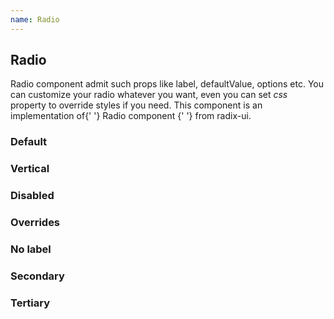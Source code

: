 ```yaml
---
name: Radio
---
```



<div />
<div>
  <H2 font="secondary">Radio</H2>
</div>

<Paragraph4>
  Radio component admit such props like label, defaultValue, options etc. You
  can customize your radio whatever you want, even you can set <i>css </i>
  property to override styles if you need.
</Paragraph4>

<Paragraph4>
  This component is an implementation of{' '}
  <Link
    href="https://www.radix-ui.com/docs/primitives/components/radio-group"
    target="_blank"
    rel="noopener noreferrer"
  >
    Radio component
  </Link>{' '}
  from radix-ui.
</Paragraph4>

<div>
  <H3 font="secondary">Default</H3>
</div>

<Playground>
  <div style={styles}>
    <RadioGroup>
      <Radio value="default" id="def" label="default" />
      <Radio value="next" id="next" label="next" />
    </RadioGroup>
  </div>
</Playground>

<div>
  <H3 font="secondary">Vertical</H3>
</div>

<Playground>
  <div style={styles}>
    <RadioGroup direction="vertical">
      <Radio value="default" id="def9" label="default" />
      <Radio value="next" id="next9" label="next" />
    </RadioGroup>
  </div>
</Playground>

<div>
  <H3 font="secondary">Disabled</H3>
</div>

<Playground>
  <div style={styles}>
    <RadioGroup>
      <Radio value="default" id="def1" label="default" disabled />
      <Radio value="next" id="next1" label="next" />
    </RadioGroup>
  </div>
</Playground>

<div>
  <H3 font="secondary">Overrides</H3>
</div>

<Playground>
  <div style={styles}>
    <RadioGroup>
      <Radio
        value="default"
        id="def2"
        label="default"
        indicatorProps={{
          css: {
            backgroundColor: 'red',
          },
        }}
      />
      <Radio value="next" id="next2" label="next" />
    </RadioGroup>
  </div>
</Playground>

<div>
  <H3 font="secondary">No label</H3>
</div>

<Playground>
  <div style={styles}>
    <RadioGroup>
      <Radio value="default" id="def3" />
      <Radio value="next" id="next3" />
    </RadioGroup>
  </div>
</Playground>

<div>
  <H3 font="secondary">Secondary</H3>
</div>

<Playground>
  <div style={styles}>
    <RadioGroup>
      <Radio value="default" id="def3" kind="secondary" />
      <Radio value="next" id="next3" kind="secondary" />
    </RadioGroup>
  </div>
</Playground>

<div>
  <H3 font="secondary">Tertiary</H3>
</div>

<Playground>
  <div style={styles}>
    <RadioGroup>
      <Radio value="default" id="def4" kind="tertiary" />
      <Radio value="next" id="next4" kind="tertiary" />
    </RadioGroup>
  </div>
</Playground>
